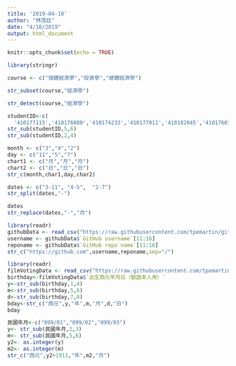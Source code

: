 ```yaml
---
title: '2019-04-10'
author: "林茂廷"
date: "4/10/2019"
output: html_document
---
```


```r
knitr::opts_chunk$set(echo = TRUE)
```

```r
library(stringr)
```

```r
course <- c("個體經濟學","投資學","總體經濟學")
```

```r
str_subset(course,"經濟學")
```

```r
str_detect(course,"經濟學")
```

```r
studentID<-c(
  '410177115','410176080','410174233','410177011','410182045','410176014')
str_sub(studentID,5,6)
str_sub(studentID,2,4)

```

```r
month <- c("3","4","2")
day <- c("11","5","7")
chart1 <- c("月","月","月")
chart2 <- c("日","日","日")
str_c(month,char1,day,char2)
```

```r
dates <- c("3-11", "4-5",  "2-7")
str_split(dates,"-")
```


```r
dates
str_replace(dates,"-","月")
```

```r
library(readr)
githubData <- read_csv("https://raw.githubusercontent.com/tpemartin/github-data/master/githubData.csv")
username <- githubData$`GitHub username`[11:16]
reponame <- githubData$`GitHub repo name`[11:16]
str_c("https://github.com",username,reponame,sep="/")
```

```r
library(readr)
filmVotingData <- read_csv("https://raw.githubusercontent.com/tpemartin/github-data/master/%E7%AC%AC%E4%B8%89%E5%B1%86%E7%B6%93%E6%BF%9F%E6%92%AD%E5%AE%A2%E7%AB%B6%E8%B3%BD%E5%8F%83%E8%B3%BD%E4%BD%9C%E5%93%81%E6%8A%95%E7%A5%A8%E7%B5%90%E6%9E%9C%E6%A8%A3%E6%9C%AC%20-%20Sheet1.csv")
birthday<-filmVotingData$`出生西元年月日（驗證本人用）`
y<-str_sub(birthday,1,4)
m<-str_sub(birthday,5,6)
d<-str_sub(birthday,7,8)
bday<-str_c("西元",y,"年",m,"月",d,"日")
bday
```

```r
民國年月<-c("099/01","099/02","099/03")
y<- str_sub(民國年月,2,3)
m<- str_sub(民國年月,5,6)
y2<- as.integer(y)
m2<- as.integer(m)
str_c("西元",y2+1911,"年",m2,"月")
```

```r

```






















